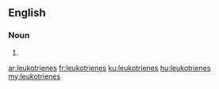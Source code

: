 ==English==

===Noun===
{{head|en|plural}}

# {{plural of|leukotriene|lang=en}}

[[ar:leukotrienes]]
[[fr:leukotrienes]]
[[ku:leukotrienes]]
[[hu:leukotrienes]]
[[my:leukotrienes]]